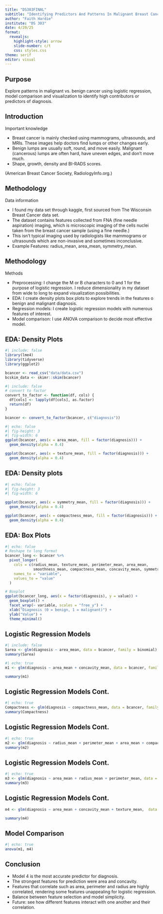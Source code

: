 ```yaml
---
title: "DS303FINAL"
subtitle: "Identifying Predictors And Patterns In Malignant Breast Cancer"
author: "Faith Hardie"
institute: "DS 303"
date: 4/20/25
format:
  revealjs:
    highlight-style: arrow
    slide-number: c/t
    css: styles.css
theme: serif
editor: visual
---
```


## Purpose

Explore patterns in malignant vs. benign cancer using logistic regression, model comparison and visualization to identify high contributors or predictors of diagnosis.

## Introduction

::: footer
Important knowledge
:::

<div>

-   Breast cancer is mainly checked using mammograms, ultrasounds, and MRIs. These images help doctors find lumps or other changes early.
-   Benign lumps are usually soft, round, and move easily. Malignant (cancerous) lumps are often hard, have uneven edges, and don't move much.
-   Shape, growth, density and BI-RADS scores.

(American Breast Cancer Society, RadiologyInfo.org.)

</div>

## Methodology

::: footer
Data information
:::

-   I found my data set through kaggle, first sourced from The Wisconsin Breast Cancer data set.
-   The dataset contains features collected from FNA (fine needle aspiration) imaging, which is microscopic imaging of the cells nuclei taken from the breast cancer sample (using a fine needle.)
-   This isn't typical imaging used by radiologists like mammograms or ultrasounds which are non-invasive and sometimes inconclusive.
-   Example Features: radius_mean, area_mean, symmetry_mean.

## Methodology

::: footer
Methods
:::

-   Preprocessing: I change the M or B characters to 0 and 1 for the purpose of logistic regression. I reduce dimensionality in my dataset from wide to long to expand visualization possibilities.
-   EDA: I create density plots box plots to explore trends in the features o benign and malignant diagnosis.
-   Regression models: I create logistic regression models with numerous features of interest.
-   Model comparison: I use ANOVA comparison to decide most effective model.

## EDA: Density Plots

```r
#| include: false
library(lme4)
library(tidyverse)
library(ggplot2)

bcancer <- read_csv("data/data.csv")
bcskim_data <- skimr::skim(bcancer)
```

```r
#| include: false
# convert to factor
convert_to_factor <- function(df, cols) {
  df[cols] <- lapply(df[cols], as.factor)
  return(df)
}

bcancer <- convert_to_factor(bcancer, c("diagnosis"))
```

```r
#| echo: false
#| fig-height: 3
#| fig-width: 6
ggplot(bcancer, aes(x = area_mean, fill = factor(diagnosis))) +
  geom_density(alpha = 0.4)

ggplot(bcancer, aes(x = texture_mean, fill = factor(diagnosis))) +
  geom_density(alpha = 0.4)

```

## EDA: Density plots

```r
#| echo: false
#| fig-height: 3
#| fig-width: 6

ggplot(bcancer, aes(x = symmetry_mean, fill = factor(diagnosis))) +
  geom_density(alpha = 0.4)

ggplot(bcancer, aes(x = compactness_mean, fill = factor(diagnosis))) +
  geom_density(alpha = 0.4)
```

## EDA: Box Plots

```r
#| echo: false
# Reshape to long format
bcancer_long <- bcancer %>%
  pivot_longer(
    cols = c(radius_mean, texture_mean, perimeter_mean, area_mean, 
             smoothness_mean, compactness_mean, concavity_mean, symmetry_mean),
    names_to = "variable",
    values_to = "value"
  )

# Boxplot
ggplot(bcancer_long, aes(x = factor(diagnosis), y = value)) +
  geom_boxplot() +
  facet_wrap(~ variable, scales = "free_y") +
  xlab("Diagnosis (0 = benign, 1 = malignant)") +
  ylab("Value") +
  theme_minimal()
```

## Logistic Regression Models

```r
#| include: false
Sarea <- glm(diagnosis ~ area_mean, data = bcancer, family = binomial)
summary(Sarea)
```

```r
#| echo: true
m1 <- glm(diagnosis ~ area_mean + concavity_mean, data = bcancer, family = binomial)

summary(m1)

```

## Logistic Regression Models Cont.

```r
#| echo: true
Compactness <- glm(diagnosis ~ compactness_mean, data = bcancer, family = binomial)
summary(Compactness)
```

## Logistic Regression Models Cont.

```r
#| echo: true
m2 <- glm(diagnosis ~ radius_mean + perimeter_mean + area_mean + compactness_mean + concavity_mean + concave_points_mean, data = bcancer, family = binomial)
summary(m2)
```

## Logistic Regression Models Cont.

```r
#| echo: true
m3 <- glm(diagnosis ~ area_mean + radius_mean + perimeter_mean, data = bcancer, family = binomial)
summary(m3)
```

## Logistic Regression Models Cont.

```r
m4 <- glm(diagnosis ~ area_mean + concavity_mean + texture_mean,  data = bcancer, family = binomial)

summary(m4)
```

## Model Comparison

```r
#| echo: true
anova(m1, m4)

```

## Conclusion

-   Model 4 is the most accurate predictor for diagnosis.
-   The strongest features for prediction were area and concavity.
-   Features that correlate such as area, perimeter and radius are highly correlated, rendering some features unappealing for logistic regression.
-   Balance between feature selection and model simplicity.
-   Future: see how different features interact with one another and their correlation.
